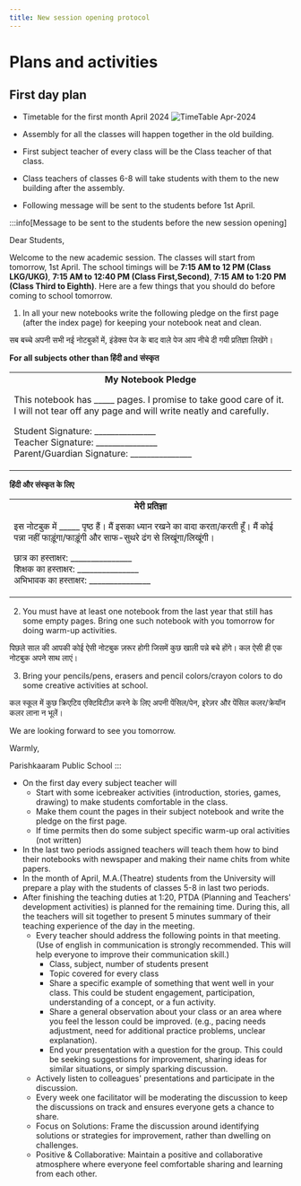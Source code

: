```yaml
---
title: New session opening protocol
---
```


# Plans and activities


## First day plan

+ Timetable for the first month April 2024
![TimeTable Apr-2024](../../../static/img/Time-table-v1-1stApr.png)

+ Assembly for all the classes will happen together in the old building.
+ First subject teacher of every class will be the Class teacher of that class.
+ Class teachers of classes 6-8 will take students with them to the new building after the assembly.

+ Following message will be sent to the students before 1st April.

:::info[Message to be sent to the students before the new session opening]

Dear Students,

Welcome to the new academic session. The classes will start from tomorrow, 1st April. The school timings will be <b>7:15 AM to 12 PM (Class LKG/UKG)</b>, <b>7:15 AM to 12:40 PM (Class First,Second)</b>, <b>7:15 AM to 1:20 PM (Class Third to Eighth)</b>.
Here are a few things that you should do before coming to school tomorrow.
1. In all your new notebooks write the following pledge on the first page (after the index page) for keeping your notebook neat and clean.

सब बच्चे अपनी सभी नई नोटबुकों में, इंडेक्स पेज के बाद वाले पेज आप नीचे दी गयी प्रतिज्ञा लिखेंगे।

<b>For all subjects other than हिंदी and संस्कृत</b>
<table>

<tr>
<td>
<center><b>My Notebook Pledge</b></center>

This notebook has <span>&#x5f;&#x5f;&#x5f;&#x5f;&#x5f;</span> pages. I promise to take good care of it. I will not tear off any page and will write neatly and carefully.

Student Signature: <span>&#x5f;&#x5f;&#x5f;&#x5f;&#x5f;&#x5f;&#x5f;&#x5f;&#x5f;&#x5f;&#x5f;&#x5f;&#x5f;&#x5f;&#x5f;</span> <br/>
Teacher Signature: <span>&#x5f;&#x5f;&#x5f;&#x5f;&#x5f;&#x5f;&#x5f;&#x5f;&#x5f;&#x5f;&#x5f;&#x5f;&#x5f;&#x5f;&#x5f;</span> <br/>
Parent/Guardian Signature: <span>&#x5f;&#x5f;&#x5f;&#x5f;&#x5f;&#x5f;&#x5f;&#x5f;&#x5f;&#x5f;&#x5f;&#x5f;&#x5f;&#x5f;&#x5f;</span>

</td>
</tr>
</table>

<b>हिंदी और संस्कृत के लिए</b>
<table>

<tr>
<td>
<center><b>मेरी प्रतिज्ञा</b></center>

इस नोटबुक में <span>&#x5f;&#x5f;&#x5f;&#x5f;&#x5f;</span> पृष्ठ हैं। मैं इसका ध्यान रखने का वादा करता/करती हूँ। मैं कोई पन्ना नहीं फाड़ूंगा/फाड़ूंगी और साफ-सुथरे ढंग से लिखूंगा/लिखूंगी।

छात्र का हस्ताक्षर: <span>&#x5f;&#x5f;&#x5f;&#x5f;&#x5f;&#x5f;&#x5f;&#x5f;&#x5f;&#x5f;&#x5f;&#x5f;&#x5f;&#x5f;&#x5f;</span> <br/>
शिक्षक का हस्ताक्षर: <span>&#x5f;&#x5f;&#x5f;&#x5f;&#x5f;&#x5f;&#x5f;&#x5f;&#x5f;&#x5f;&#x5f;&#x5f;&#x5f;&#x5f;&#x5f;</span> <br/>
अभिभावक का हस्ताक्षर: <span>&#x5f;&#x5f;&#x5f;&#x5f;&#x5f;&#x5f;&#x5f;&#x5f;&#x5f;&#x5f;&#x5f;&#x5f;&#x5f;&#x5f;&#x5f;</span>
</td>
</tr>
</table>

2. You must have at least one notebook from the last year that still has some empty pages. Bring one such notebook with you tomorrow for doing
warm-up activities.

पिछले साल की आपकी कोई ऐसी नोटबुक ज़रूर होगी जिसमें कुछ खाली पन्ने बचे होंगे। कल ऐसी ही एक नोटबुक अपने साथ लाएं।

3. Bring your pencils/pens, erasers and pencil colors/crayon colors to do some creative activities at school.

कल स्कूल में कुछ क्रिएटिव एक्टिविटीज़ करने के लिए अपनी पेंसिल/पेन, इरेज़र और पेंसिल कलर/क्रेयॉन कलर लाना न भूलें।

We are looking forward to see you tomorrow.

Warmly,

Parishkaaram Public School
:::


+ On the first day every subject teacher will
   - Start with some icebreaker activities (introduction, stories, games, drawing) to make students comfortable in the class.
   - Make them count the pages in their subject notebook and write the pledge on the first page.
   - If time permits then do some subject specific warm-up oral activities (not written)
+ In the last two periods assigned teachers will teach them how to bind their notebooks with newspaper and making their name chits from white papers.
+ In the month of April, M.A.(Theatre) students from the University will prepare a play with the students of classes 5-8 in last two periods.
+ After finishing the teaching duties at 1:20, PTDA (Planning and Teachers' development activities) is planned for the remaining time. During this, all the teachers will sit together
to present 5 minutes summary of their teaching experience of the day in the meeting.
  - Every teacher should address the following points in that meeting. (Use of english in communication is strongly recommended. This will help everyone to improve their communication skill.)
    - Class, subject, number of students present
    - Topic covered for every class
    - Share a specific example of something that went well in your class. This could be student engagement, participation, understanding of a concept, or a fun activity.
    - Share a general observation about your class or an area where you feel the lesson could be improved. (e.g., pacing needs adjustment, need for additional practice problems, unclear explanation).
    - End your presentation with a question for the group. This could be seeking suggestions for improvement, sharing ideas for similar situations, or simply sparking discussion.
  - Actively listen to colleagues' presentations and participate in the discussion.
  - Every week one facilitator will be moderating the discussion to keep the discussions on track and ensures everyone gets a chance to share.
  - Focus on Solutions: Frame the discussion around identifying solutions or strategies for improvement, rather than dwelling on challenges.
  - Positive & Collaborative: Maintain a positive and collaborative atmosphere where everyone feel comfortable sharing and learning from each other.




